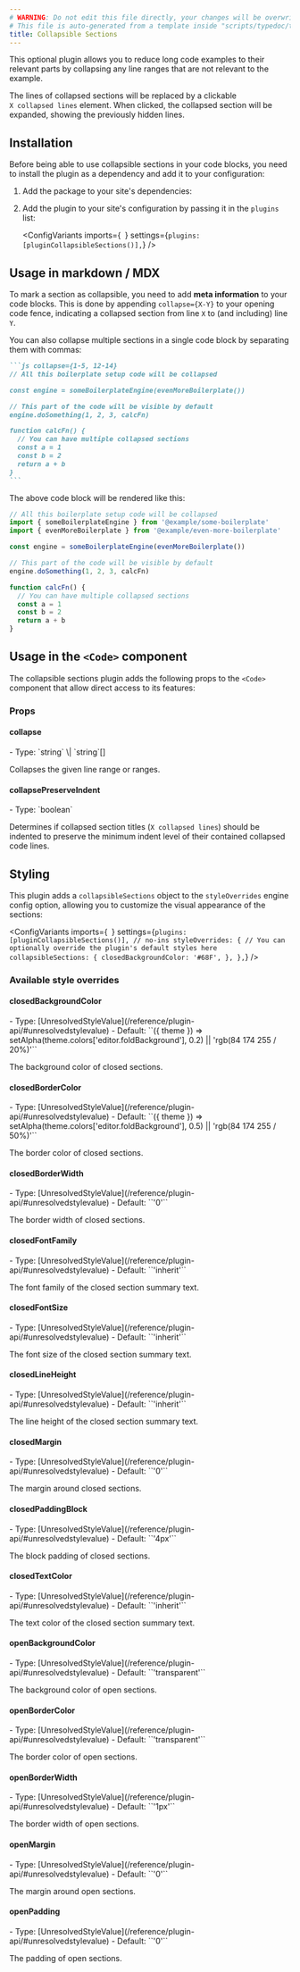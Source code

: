 ```yaml
---
# WARNING: Do not edit this file directly, your changes will be overwritten!
# This file is auto-generated from a template inside "scripts/typedoc/templates".
title: Collapsible Sections
---
```



This optional plugin allows you to reduce long code examples to their relevant parts by collapsing any line ranges that are not relevant to the example.

The lines of collapsed sections will be replaced by a clickable `X collapsed lines` element. When clicked, the collapsed section will be expanded, showing the previously hidden lines.

## Installation

Before being able to use collapsible sections in your code blocks, you need to install the plugin as a dependency and add it to your configuration:

1. Add the package to your site's dependencies:

    <PackageManagers pkg="@expressive-code/plugin-collapsible-sections" />

2. Add the plugin to your site's configuration by passing it in the `plugins` list:

    <ConfigVariants
      imports={`
      `}
      settings={`
        plugins: [pluginCollapsibleSections()],
      `}
    />

## Usage in markdown / MDX

To mark a section as collapsible, you need to add **meta information** to your code blocks. This is done by appending `collapse={X-Y}` to your opening code fence, indicating a collapsed section from line `X` to (and including) line `Y`.

You can also collapse multiple sections in a single code block by separating them with commas:

````md ins="collapse={1-5, 12-14}"
```js collapse={1-5, 12-14}
// All this boilerplate setup code will be collapsed

const engine = someBoilerplateEngine(evenMoreBoilerplate())

// This part of the code will be visible by default
engine.doSomething(1, 2, 3, calcFn)

function calcFn() {
  // You can have multiple collapsed sections
  const a = 1
  const b = 2
  return a + b
}
```
````

The above code block will be rendered like this:

```js collapse={1-5, 12-14}
// All this boilerplate setup code will be collapsed
import { someBoilerplateEngine } from '@example/some-boilerplate'
import { evenMoreBoilerplate } from '@example/even-more-boilerplate'

const engine = someBoilerplateEngine(evenMoreBoilerplate())

// This part of the code will be visible by default
engine.doSomething(1, 2, 3, calcFn)

function calcFn() {
  // You can have multiple collapsed sections
  const a = 1
  const b = 2
  return a + b
}
```

## Usage in the `<Code>` component

The collapsible sections plugin adds the following props to the `<Code>` component that allow direct access to its features:

### Props

#### collapse

<PropertySignature>
- Type: `string` \| `string`[]
</PropertySignature>

Collapses the given line range or ranges.

#### collapsePreserveIndent

<PropertySignature>
- Type: `boolean`
</PropertySignature>

Determines if collapsed section titles (`X collapsed lines`) should be indented to preserve the minimum indent level of their contained collapsed code lines.

## Styling

This plugin adds a `collapsibleSections` object to the `styleOverrides` engine config option, allowing you to customize the visual appearance of the sections:

<ConfigVariants
  imports={`
  `}
  settings={`
    plugins: [pluginCollapsibleSections()], // no-ins
    styleOverrides: {
      // You can optionally override the plugin's default styles here
      collapsibleSections: {
        closedBackgroundColor: '#68F',
      },
    },
  `}
/>

### Available style overrides

#### closedBackgroundColor

<PropertySignature>
- Type: [UnresolvedStyleValue](/reference/plugin-api/#unresolvedstylevalue)
- Default: ``({ theme }) => setAlpha(theme.colors['editor.foldBackground'], 0.2) || 'rgb(84 174 255 / 20%)'``
</PropertySignature>

The background color of closed sections.

#### closedBorderColor

<PropertySignature>
- Type: [UnresolvedStyleValue](/reference/plugin-api/#unresolvedstylevalue)
- Default: ``({ theme }) => setAlpha(theme.colors['editor.foldBackground'], 0.5) || 'rgb(84 174 255 / 50%)'``
</PropertySignature>

The border color of closed sections.

#### closedBorderWidth

<PropertySignature>
- Type: [UnresolvedStyleValue](/reference/plugin-api/#unresolvedstylevalue)
- Default: ``'0'``
</PropertySignature>

The border width of closed sections.

#### closedFontFamily

<PropertySignature>
- Type: [UnresolvedStyleValue](/reference/plugin-api/#unresolvedstylevalue)
- Default: ``'inherit'``
</PropertySignature>

The font family of the closed section summary text.

#### closedFontSize

<PropertySignature>
- Type: [UnresolvedStyleValue](/reference/plugin-api/#unresolvedstylevalue)
- Default: ``'inherit'``
</PropertySignature>

The font size of the closed section summary text.

#### closedLineHeight

<PropertySignature>
- Type: [UnresolvedStyleValue](/reference/plugin-api/#unresolvedstylevalue)
- Default: ``'inherit'``
</PropertySignature>

The line height of the closed section summary text.

#### closedMargin

<PropertySignature>
- Type: [UnresolvedStyleValue](/reference/plugin-api/#unresolvedstylevalue)
- Default: ``'0'``
</PropertySignature>

The margin around closed sections.

#### closedPaddingBlock

<PropertySignature>
- Type: [UnresolvedStyleValue](/reference/plugin-api/#unresolvedstylevalue)
- Default: ``'4px'``
</PropertySignature>

The block padding of closed sections.

#### closedTextColor

<PropertySignature>
- Type: [UnresolvedStyleValue](/reference/plugin-api/#unresolvedstylevalue)
- Default: ``'inherit'``
</PropertySignature>

The text color of the closed section summary text.

#### openBackgroundColor

<PropertySignature>
- Type: [UnresolvedStyleValue](/reference/plugin-api/#unresolvedstylevalue)
- Default: ``'transparent'``
</PropertySignature>

The background color of open sections.

#### openBorderColor

<PropertySignature>
- Type: [UnresolvedStyleValue](/reference/plugin-api/#unresolvedstylevalue)
- Default: ``'transparent'``
</PropertySignature>

The border color of open sections.

#### openBorderWidth

<PropertySignature>
- Type: [UnresolvedStyleValue](/reference/plugin-api/#unresolvedstylevalue)
- Default: ``'1px'``
</PropertySignature>

The border width of open sections.

#### openMargin

<PropertySignature>
- Type: [UnresolvedStyleValue](/reference/plugin-api/#unresolvedstylevalue)
- Default: ``'0'``
</PropertySignature>

The margin around open sections.

#### openPadding

<PropertySignature>
- Type: [UnresolvedStyleValue](/reference/plugin-api/#unresolvedstylevalue)
- Default: ``'0'``
</PropertySignature>

The padding of open sections.
